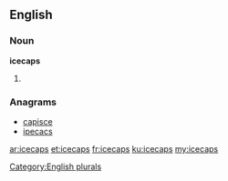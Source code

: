 ==English==

===Noun===
'''icecaps'''

# {{plural of|[[icecap]]}}

===Anagrams===
* [[capisce#English|capisce]]
* [[ipecacs#English|ipecacs]]

[[Category:English plurals]]

[[ar:icecaps]]
[[et:icecaps]]
[[fr:icecaps]]
[[ku:icecaps]]
[[my:icecaps]]